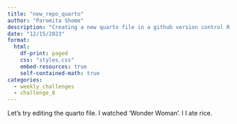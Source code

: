 ```yaml
---
title: "new_repo_quarto"
author: "Paromita Shome"
description: "Creating a new quarto file in a github version control R project"
date: "12/15/2023"
format:
  html:
    df-print: paged
    css: "styles.css"
    embed-resources: true
    self-contained-math: true
categories:
  - weekly_challenges
  - challenge_8
---
```


Let's try editing the quarto file.
I watched 'Wonder Woman'.
I 
I ate rice.


